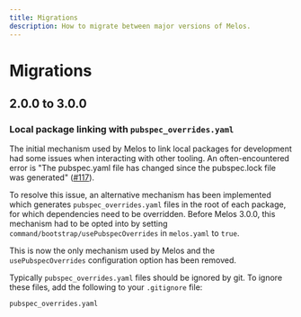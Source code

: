 ```yaml
---
title: Migrations
description: How to migrate between major versions of Melos.
---
```


# Migrations

## 2.0.0 to 3.0.0

### Local package linking with `pubspec_overrides.yaml`

The initial mechanism used by Melos to link local packages for development had
some issues when interacting with other tooling. An often-encountered error is
"The pubspec.yaml file has changed since the pubspec.lock file was generated"
([#117](https://github.com/invertase/melos/issues/117)).

To resolve this issue, an alternative mechanism has been implemented which
generates `pubspec_overrides.yaml` files in the root of each package, for which
dependencies need to be overridden. Before Melos 3.0.0, this mechanism had to be
opted into by setting `command/bootstrap/usePubspecOverrides` in `melos.yaml` to
`true`.

This is now the only mechanism used by Melos and the `usePubspecOverrides`
configuration option has been removed.

Typically `pubspec_overrides.yaml` files should be ignored by git. To ignore
these files, add the following to your `.gitignore` file:

```
pubspec_overrides.yaml
```
